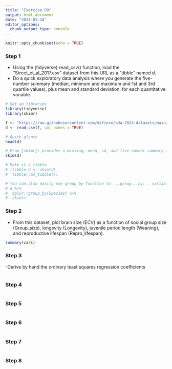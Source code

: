 ```yaml
---
title: "Exercise 09"
output: html_document
date: "2024-03-18"
editor_options: 
  chunk_output_type: console
---
```


```r
knitr::opts_chunk$set(echo = TRUE)
```

### Step 1 
- Using the {tidyverse} read_csv() function, load the “Street_et_al_2017.csv” dataset from this URL as a “tibble” named d.
- Do a quick exploratory data analysis where you generate the five-number summary (median, minimum and maximum and 1st and 3rd quartile values), plus mean and standard deviation, for each quantitative variable.

```r
# Set up libraries
library(tidyverse)
library(skimr)
```

```r
f <- "https://raw.githubusercontent.com/difiore/ada-2024-datasets/main/Street_et_al_2017.csv"
d <- read_csv(f, col_names = TRUE)

# Quick glance
head(d)

# From {skimr}; provides n_missing, mean, sd, and five number summary (min, max, Q1, median, Q3)
skim(d)

# Make it a tibble 
# (tibble_d <- skim(d) 
#  tibble::as_tibble())

# You can also easily use group_by function to ...group...by... variables
# d %>%
#  dplyr::group_by(Species) %>%
#  skim()

```

### Step 2 
- From this dataset, plot brain size (ECV) as a function of social group size (Group_size), longevity (Longevity), juvenile period length (Weaning), and reproductive lifespan (Repro_lifespan).

```r
summary(cars)
```

### Step 3
-Derive by hand the ordinary least squares regression coefficients 

```r

```

### Step 4


```r

```


### Step 5


```r

```

### Step 6


```r

```

### Step 7


```r

```

### Step 8 

```r


```
